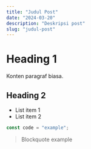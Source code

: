 ```yaml
---
title: "Judul Post"
date: "2024-03-20"
description: "Deskripsi post"
slug: "judul-post"
---
```


# Heading 1

Konten paragraf biasa.

## Heading 2

- List item 1
- List item 2

```typescript
const code = "example";
```

> Blockquote example
